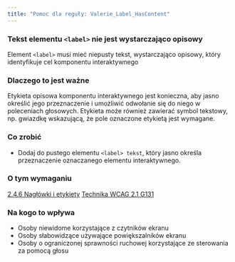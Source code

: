 ```yaml
---
title: "Pomoc dla reguły: Valerie_Label_HasContent"
---
```


<div className="toolHelp">
<Row>
<Column colLg={16} colMd={8} colSm={4} className="toolHead">

### Tekst elementu `<label>` nie jest wystarczająco opisowy

<div id="locLevel"></div>

Element `<label>` musi mieć niepusty tekst, wystarczająco opisowy, który identyfikuje cel komponentu interaktywnego

</Column>
</Row>
<Row>
<Column colLg={11} colMd={5} colSm={4} className="toolMain">

### Dlaczego to jest ważne

Etykieta opisowa komponentu interaktywnego jest konieczna, aby jasno określić jego przeznaczenie i umożliwić odwołanie się do niego w poleceniach głosowych. Etykieta może również zawierać symbol tekstowy, np. gwiazdkę wskazującą, że pole oznaczone etykietą jest wymagane.

<div id="locSnippet"></div>

### Co zrobić

* Dodaj do pustego elementu `<label> tekst`, który jasno określa przeznaczenie oznaczanego elementu interaktywnego.

</Column>
<Column colLg={5} colMd={3} colSm={4} className="toolLeft">

### O tym wymaganiu

[2.4.6 Nagłówki i etykiety](https://www.ibm.com/able/guidelines/ci162/headings_and_labels.html)
[Technika WCAG 2.1 G131](https://www.w3.org/WAI/WCAG21/Techniques/general/G131)

### Na kogo to wpływa

* Osoby niewidome korzystające z czytników ekranu
* Osoby słabowidzące używające powiększalników ekranu
* Osoby o ograniczonej sprawności ruchowej korzystające ze sterowania za pomocą głosu

</Column>
</Row>
</div>
